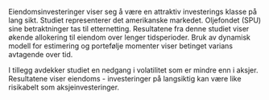 Eiendomsinvesteringer viser seg å være en attraktiv investerings klasse på lang sikt. Studiet representerer det amerikanske markedet. Oljefondet (SPU) sine betraktninger tas til etternetting. Resultatene fra denne studiet viser økende allokering til eiendom over lenger tidsperioder. Bruk av dynamisk modell for estimering og portefølje momenter viser betinget varians avtagende over tid. 


I tillegg avdekker studiet en nedgang i volatilitet som er mindre enn i aksjer. Resultatene viser eiendoms - investeringer på langsiktig kan være like risikabelt som aksjeinvesteringer.
